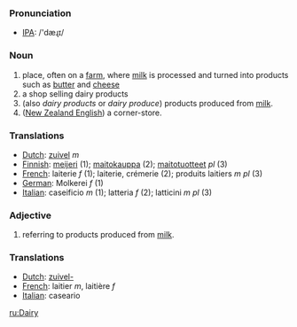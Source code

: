 === Pronunciation ===
*[[w:IPA|IPA]]: /'dæɻɪ/

=== Noun ===

# place, often on a [[farm]], where [[milk]] is processed and turned into products such as [[butter]] and [[cheese]]
# a shop selling dairy products
# (also ''dairy products'' or ''dairy produce'') products produced from [[milk]].
# ([[New Zealand English]]) a corner-store.

=== Translations ===

*[[Dutch]]: [[zuivel]] ''m''
*[[Finnish]]: [[meijeri]] (1); [[maitokauppa]] (2); [[maitotuotteet]] ''pl'' (3)
*[[French]]: laiterie ''f'' (1); laiterie, crémerie (2); produits laitiers ''m pl'' (3)
*[[German]]: Molkerei ''f'' (1)
*[[Italian]]: caseificio ''m'' (1); latteria ''f'' (2); latticini ''m pl'' (3)

=== Adjective ===

# referring to products produced from [[milk]].

=== Translations ===

*[[Dutch]]: [[zuivel-]]
*[[French]]: laitier ''m'', laitière ''f''
*[[Italian]]: caseario

[[ru:Dairy]]